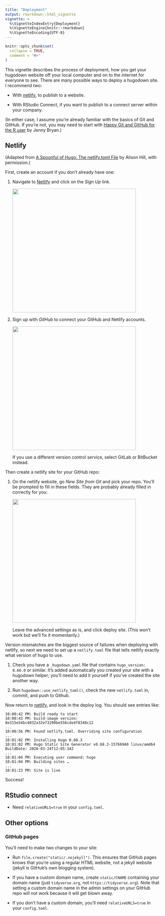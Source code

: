 ```yaml
---
title: "Deployment"
output: rmarkdown::html_vignette
vignette: >
  %\VignetteIndexEntry{Deployment}
  %\VignetteEngine{knitr::rmarkdown}
  %\VignetteEncoding{UTF-8}
---
```


```r
knitr::opts_chunk$set(
  collapse = TRUE,
  comment = "#>"
)
```

This vignette describes the process of deployment, how you get your hugodown website off your local computer and on to the internet for everyone to see. There are many possible ways to deploy a hugodown site. I recommend two:

-   With [netlify](https://www.netlify.com), to publish to a website.

-   With RStudio Connect, if you want to publish to a connect server within your company.

(In either case, I assume you're already familiar with the basics of Git and GitHub. If you're not, you may need to start with [Happy Git and GitHub for the R user](http://happygitwithr.com/) by Jenny Bryan.)

## Netlify

(Adapted from [A Spoonful of Hugo: The netlify.toml File](https://alison.rbind.io/post/2017-06-12-up-and-running-with-blogdown/#deploy-in-netlify) by Alison Hill, with permission.)

First, create an account if you don't already have one:

1.  Navigate to [Netlify](https://www.netlify.com/) and click on the *Sign Up* link.

    ![](netlify-landing.png){width="400"}

2.  Sign up with *GitHub* to connect your GitHub and Netlify accounts.

    ![](netlify-sign-up.png){width="400"}

    If you use a different version control service, select GitLab or BitBucket instead.

Then create a netlify site for your GitHub repo:

1.  On the netlify website, go *New Site from Git* and pick your repo. You'll be prompted to fill in these fields. They are probably already filled in correctly for you:

    ![](netlify-deploy-settings.png){width="400"}

    Leave the advanced settings as is, and click deploy site. (This won't work but we'll fix it momentarily.)

Version mismatches are the biggest source of failures when deploying with netlify, so next we need to set up a `netlify.toml` file that tells netlify exactly what version of hugo to use.

1.  Check you have a `_hugodown.yaml` file that contains `hugo_version: 0.66.0` or similar. It's added automatically you created your site with a hugodown helper; you'll need to add it yourself if you've created the site another way.

2.  Run `hugodown::use_netlify_toml()`, check the new `netlify.toml` in, commit, and push to Github.

Now return to [netlify](https://app.netlify.com), and look in the deploy log. You should see entries like:

    10:00:42 PM: Build ready to start
    10:00:43 PM: build-image version: 8e315e54bc4032a32e73290be556cde4f8348c12
    ...
    10:00:56 PM: Found netlify.toml. Overriding site configuration
    ...
    10:01:02 PM: Installing Hugo 0.68.3
    10:01:02 PM: Hugo Static Site Generator v0.68.3-157669A0 linux/amd64 BuildDate: 2020-03-24T12:05:34Z
    ...
    10:01:04 PM: Executing user command: hugo
    10:01:04 PM: Building sites …
    ...
    10:01:23 PM: Site is live

Success!

## RStudio connect

-   Need `relativeURLS=true` in your `config.toml`.

## Other options

### GitHub pages

You'll need to make two changes to your site:

-   Run `file.create("static/.nojekyll")`. This ensures that GitHub pages knows that you're using a regular HTML website, not a jekyll website (jekyll is GitHub's own blogging system).

-   If you have a custom domain name, create `static/CNAME` containing your domain name (just `tidyverse.org`, not `https://tidyverse.org`). Note that setting a custom domain name in the admin settings on your GitHub repo will not work because it will get blown away.

-   If you don't have a custom domain, you'll need `relativeURLS=true` in your `config.toml`.
